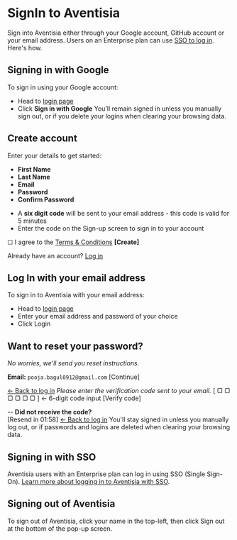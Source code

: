# SignIn to Aventisia
Sign into Aventisia either through your Google account, GitHub account or your email address. Users on an Enterprise plan can use [SSO to log in](aventisia/public-docs/Workspace/single-sign-on.md). Here's how. 

## Signing in with Google
To sign in using your Google account:
+ Head to [login page](https://accounts.aventisia.com/login)
+ Click **Sign in with Google**
You’ll remain signed in unless you manually sign out, or if you delete your logins when clearing your browsing data.

## Create account  
Enter your details to get started:
- **First Name**  
- **Last Name**  
- **Email**  
- **Password**  
- **Confirm Password**

+ A **six digit code** will be sent to your email address - this code is valid for 5 minutes
+ Enter the code on the Sign-up screen to sign in to your account

☐ I agree to the [Terms & Conditions](#)
**[Create]**

Already have an account? [Log in](#)
## Log In with your email address
To sign in to Aventisia with your email address:
+ Head to [login page](https://accounts.aventisia.com/login)
+ Enter your email address and password of your choice
+ Click Login

## Want to reset your password?
_No worries, we'll send you reset instructions._

**Email:** `pooja.bagul0912@gmail.com`
[Continue]

[← Back to log in](#)
_Please enter the verification code sent to your email._
[ ▢ ▢ ▢ ▢ ▢ ▢ ]  ← 6-digit code input
[Verify code]

--
**Did not receive the code?**  
[Resend in 01:58]
[← Back to log in](#)
You'll stay signed in unless you manually log out, or if passwords and logins are deleted when clearing your browsing data.

## Signing in with SSO
Aventisia users with an Enterprise plan can log in using SSO (Single Sign-On). [Learn more about logging in to Aventisia with SSO](aventisia/public-docs/Aventisia/single-sign-on.md).

## Signing out of Aventisia
To sign out of Aventisia, click your name in the top-left, then click Sign out at the bottom of the pop-up screen.
